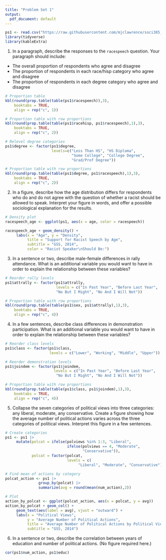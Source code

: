 ```yaml
---
title: "Problem Set 1"
output:
  pdf_document: default
---
```


```r
ps1 <- read.csv("https://raw.githubusercontent.com/mjclawrence/soci385_f21/main/data/ps1.csv")
library(tidyverse)
library(kableExtra)
```

1. In a paragraph, describe the responses to the `racespeech` question. Your paragraph should include:
- The overall proportion of respondents who agree and disagree
- The proportion of respondents in each race/hisp category who agree and disagree
- The proportion of respondents in each degree category who agree and disagree

```r

# Proportion table
kbl(round(prop.table(table(ps1$racespeech)),3),
    booktabs = TRUE,
    align = rep("c", 1))

# Proportion table with row proportions
kbl(round(prop.table(table(ps1$racehisp, ps1$racespeech),1),3),
    booktabs = TRUE,
    align = rep("c", 2))

# Relevel degree categories
ps1$degree <- factor(ps1$degree, 
                     levels=c("Less Than HS", "HS Diploma", 
                              "Some College", "College Degree",
                              "Grad/Prof Degree"))

# Proportion table with row proportions
kbl(round(prop.table(table(ps1$degree, ps1$racespeech),1),3),
    booktabs = TRUE,
    align = rep("c", 2))
```

2. In a figure, describe how the age distribution differs for respondents who do and do not agree with the question of whether a racist should be allowed to speak. Interpret your figure in words, and offer a possible sociological explanation for the results.

```r
# Density plot
racespeech_age <- ggplot(ps1, aes(x = age, color = racespeech))

racespeech_age + geom_density() + 
     labs(x = "Age", y = "Density",
          title = "Support for Racist Speech by Age",
          subtitle = "GSS, 2014",
          color = "Racist Speaker\nShould Be:")
```



3. In a sentence or two, describe male-female differences in rally attendance. What is an additional variable you would want to have in order to explain the relationship between these variables?

```r

# Reorder rally levels
ps1$attrally <- factor(ps1$attrally, 
                       levels = c("In Past Year", "Before Last Year",
                       "No But I Might", "No And I Will Not"))

# Proportion table with row proportions
kbl(round(prop.table(table(ps1$sex, ps1$attrally),1),3),
    booktabs = TRUE,
    align = rep("c", 4))
```


4. In a few sentences, describe class differences in demonstration participation. What is an additional variable you would want to have in order to explain the relationship between these variables?

```r

# Reorder class levels
ps1$class <- factor(ps1$class, 
                    levels = c("Lower", "Working", "Middle", "Upper"))

# Reorder demonstration levels
ps1$joindem <- factor(ps1$joindem, 
                      levels = c("In Past Year", "Before Last Year",
                       "No But I Might", "No And I Will Not"))

# Proportion table with row proportions
kbl(round(prop.table(table(ps1$class, ps1$joindem),1),3),
    booktabs = TRUE,
    align = rep("c", 4))
```

5. Collapse the seven categories of political views into three categories: any liberal, moderate, any conservative. Create a figure showing how the average number of political actions varies across the three categories of political views. Interpret this figure in a few sentences.

```r

# Create categories
ps1 <- ps1 |>
     mutate(polcat = ifelse(polviews %in% 1:3, "Liberal",
                            ifelse(polviews == 4, "Moderate",
                                   "Conservative")),
            polcat = factor(polcat,
                            levels = c(
                                 "Liberal", "Moderate", "Conservative")))

# Find mean of actions by category
polcat_action <- ps1 |>
               group_by(polcat) |>
               summarize(avg = round(mean(num_action),2))
```

\pagebreak

```r
# Plot
action_by_polcat <- ggplot(polcat_action, aes(x = polcat, y = avg))
action_by_polcat + geom_col() + 
     geom_text(aes(label = avg), vjust = "outward") +
     labs(x = "Political Views", 
          y = "Average Number of Political Actions",
          title = "Average Number of Political Actions by Political Views",
          subtitle = "GSS, 2014")
```

6. In a sentence or two, describe the correlation between years of education and number of political actions. (No figure required here.)

```r
cor(ps1$num_action, ps1$educ)
```